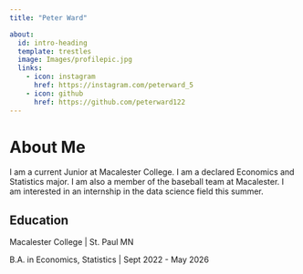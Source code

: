 ```yaml
---
title: "Peter Ward"

about:
  id: intro-heading
  template: trestles
  image: Images/profilepic.jpg
  links:
    - icon: instagram
      href: https://instagram.com/peterward_5
    - icon: github
      href: https://github.com/peterward122
---
```


# About Me

I am a current Junior at Macalester College. I am a declared Economics and Statistics major. I am also a member of the baseball team at Macalester. I am interested in an internship in the data science field this summer.

## **Education**

Macalester College \| St. Paul MN

B.A. in Economics, Statistics \| Sept 2022 - May 2026
